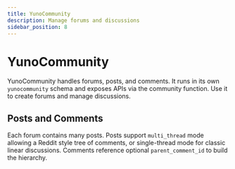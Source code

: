 ```yaml
---
title: YunoCommunity
description: Manage forums and discussions
sidebar_position: 8
---
```


# YunoCommunity

YunoCommunity handles forums, posts, and comments. It runs in its own `yunocommunity` schema and exposes APIs via the community function. Use it to create forums and manage discussions.

## Posts and Comments

Each forum contains many posts. Posts support `multi_thread` mode allowing a Reddit style tree of comments, or single-thread mode for classic linear discussions. Comments reference optional `parent_comment_id` to build the hierarchy.
